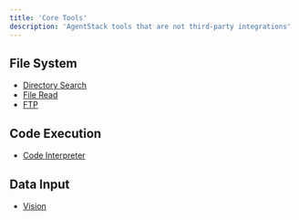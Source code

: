 ```yaml
---
title: 'Core Tools'
description: 'AgentStack tools that are not third-party integrations'
---
```


## File System

- [Directory Search](/tools/tool/dir_search)
- [File Read](/tools/tool/file_read)
- [FTP](/tools/tool/ftp)

## Code Execution

- [Code Interpreter](/tools/tool/code-interpreter)

## Data Input
- [Vision](/tools/tool/vision)